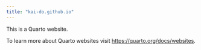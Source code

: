 ```yaml
---
title: "kai-do.github.io"
---
```


This is a Quarto website.

To learn more about Quarto websites visit <https://quarto.org/docs/websites>.
